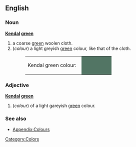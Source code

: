 ==English==

===Noun===
'''[[Kendal]] [[green]]'''
#a coarse [[green]] woolen cloth.
#(''colour'') a light greyish [[green]] colour, like that of the cloth.
#:<table><tr><td>Kendal green colour: &nbsp;</td><td bgcolor="#527564" width="80">&nbsp; </td></tr></table>

===Adjective===
'''[[Kendal]] [[green]]'''
#(''colour'') of a light gareyish [[green]] colour.

===See also===
*[[Wiktionary_Appendix:Colours|Appendix:Colours]]

[[Category:Colors]]